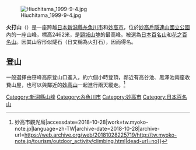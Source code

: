 {{Infobox mountain
| name = 火打山
| elevation_m = 2461.7
}}
[[File:Hiuchitama_1999-9-4.jpg|thumb]]

'''火打山'''（{{lang-ja|火打山}}）是一座跨越[[日本|日本]][[新潟縣|新潟縣]][[糸魚川市|糸魚川市]]和[[妙高市|妙高市]]，位於[[妙高戶隱連山國立公園|妙高戶隱連山國立公園]]內的一座山峰，標高2462米，是[[頸城山塊|頸城山塊]]的最高峰。被選為[[日本百名山|日本百名山]]和[[花之百名山|花之百名山]]。因其山容形似燧石（日文稱為火打石），因而得名。

== 登山 ==
一般選擇由笹峰高原登山口進入，約六個小時登頂，鄰近有高谷池、黑澤池兩座收費山屋，也可以與鄰近的[[妙高山|妙高山]]一起進行兩天縱走。<ref>{{Cite web|url=http://tw.myoko-note.jp/tourism/outdoor_activity/climbing.html|title=登百岳 {{!}} 妙高市觀光局|accessdate=2018-10-28|work=tw.myoko-note.jp|language=zh-TW|archive-date=2018-10-28|archive-url=https://web.archive.org/web/20181028225719/http://tw.myoko-note.jp/tourism/outdoor_activity/climbing.html|dead-url=no}}</ref>
{{日本百名山}}
[[Category:新潟縣山峰|Category:新潟縣山峰]]
[[Category:糸魚川市|Category:糸魚川市]]
[[Category:妙高市|Category:妙高市]]
[[Category:日本百名山|Category:日本百名山]]